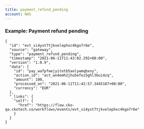 ```yaml
---
title: payment_refund_pending
account: NAS
---
```


### Example: Payment refund pending

    {
      "id": "evt_si4yxt7tjkvelephxc4kgo7r6e",
      "source": "gateway",
      "type": "payment_refund_pending",
      "timestamp": "2021-06-11T11:43:02.292+00:00",
      "version": "1.0.9",
      "data": {
        "id": "pay_wafpfwejyitetb5aolywmqbxny",
        "action_id": "act_wn4emh2jhu5efoz5ghl3bui4zq",
        "amount": 100,
        "processed_on": "2021-06-11T11:42:57.3445187+00:00",
        "currency": "EUR"
      },
      "_links": {
        "self": {
          "href": "https://flow.cko-qa.ckotech.co/workflows/events/evt_si4yxt7tjkvelephxc4kgo7r6e"
        }
      }
    }

  
